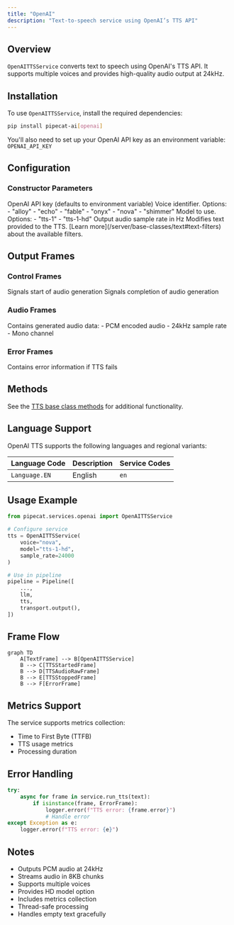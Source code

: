 ```yaml
---
title: "OpenAI"
description: "Text-to-speech service using OpenAI’s TTS API"
---
```


## Overview

`OpenAITTSService` converts text to speech using OpenAI's TTS API. It supports multiple voices and provides high-quality audio output at 24kHz.

## Installation

To use `OpenAITTSService`, install the required dependencies:

```bash
pip install pipecat-ai[openai]
```

You'll also need to set up your OpenAI API key as an environment variable: `OPENAI_API_KEY`

## Configuration

### Constructor Parameters

<ParamField path="api_key" type="str | None" optional>
  OpenAI API key (defaults to environment variable)
</ParamField>

<ParamField path="voice" type="str" default="alloy">
  Voice identifier. Options: - "alloy" - "echo" - "fable" - "onyx" - "nova" -
  "shimmer"
</ParamField>

<ParamField path="model" type="str" default="tts-1">
  Model to use. Options: - "tts-1" - "tts-1-hd"
</ParamField>

<ParamField path="sample_rate" type="int" default="None">
  Output audio sample rate in Hz
</ParamField>

<ParamField path="text_filter" type="BaseTextFilter" default="None">
  Modifies text provided to the TTS. [Learn
  more](/server/base-classes/text#text-filters) about the available filters.
</ParamField>

## Output Frames

### Control Frames

<ParamField path="TTSStartedFrame" type="Frame">
  Signals start of audio generation
</ParamField>

<ParamField path="TTSStoppedFrame" type="Frame">
  Signals completion of audio generation
</ParamField>

### Audio Frames

<ParamField path="TTSAudioRawFrame" type="Frame">
  Contains generated audio data: - PCM encoded audio - 24kHz sample rate - Mono
  channel
</ParamField>

### Error Frames

<ParamField path="ErrorFrame" type="Frame">
  Contains error information if TTS fails
</ParamField>

## Methods

See the [TTS base class methods](/server/base-classes/speech#ttsservice) for additional functionality.

## Language Support

OpenAI TTS supports the following languages and regional variants:

| Language Code | Description | Service Codes |
| ------------- | ----------- | ------------- |
| `Language.EN` | English     | `en`          |

## Usage Example

```python
from pipecat.services.openai import OpenAITTSService

# Configure service
tts = OpenAITTSService(
    voice="nova",
    model="tts-1-hd",
    sample_rate=24000
)

# Use in pipeline
pipeline = Pipeline([
    ...,
    llm,
    tts,
    transport.output(),
])
```

## Frame Flow

```mermaid
graph TD
    A[TextFrame] --> B[OpenAITTSService]
    B --> C[TTSStartedFrame]
    B --> D[TTSAudioRawFrame]
    B --> E[TTSStoppedFrame]
    B --> F[ErrorFrame]
```

## Metrics Support

The service supports metrics collection:

- Time to First Byte (TTFB)
- TTS usage metrics
- Processing duration

## Error Handling

```python
try:
    async for frame in service.run_tts(text):
        if isinstance(frame, ErrorFrame):
            logger.error(f"TTS error: {frame.error}")
            # Handle error
except Exception as e:
    logger.error(f"TTS error: {e}")
```

## Notes

- Outputs PCM audio at 24kHz
- Streams audio in 8KB chunks
- Supports multiple voices
- Provides HD model option
- Includes metrics collection
- Thread-safe processing
- Handles empty text gracefully

